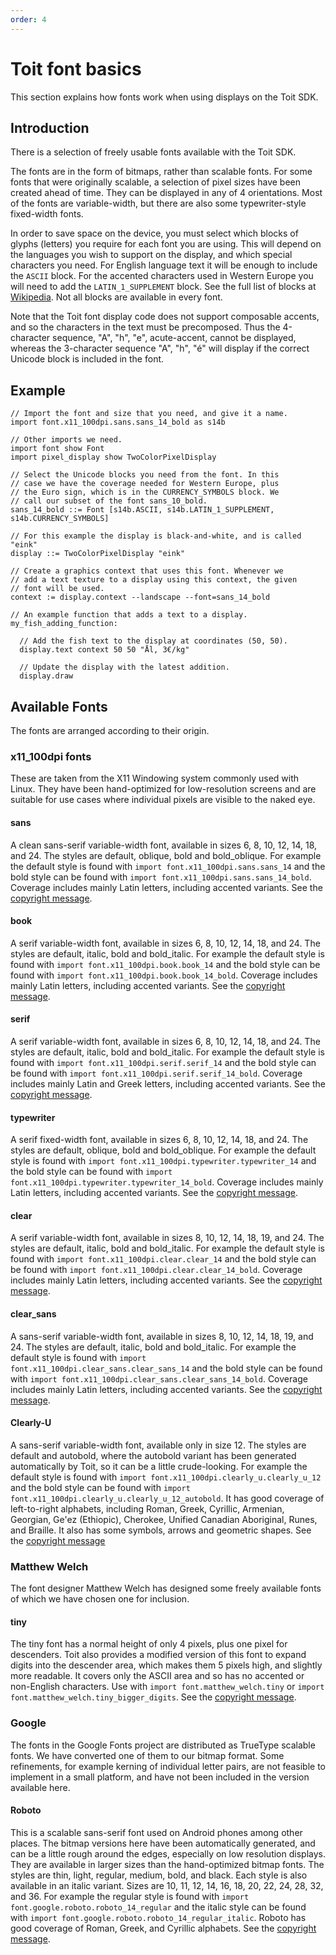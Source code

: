 ```yaml
---
order: 4
---
```


# Toit font basics

This section explains how fonts work when using displays on the Toit SDK.

## Introduction

There is a selection of freely usable fonts available with the Toit SDK.

The fonts are in the form of bitmaps, rather than scalable fonts. For some
fonts that were originally scalable, a selection of pixel sizes have been created ahead of time.
They can be displayed in any of 4 orientations. Most of the fonts are
variable-width, but there are also some typewriter-style fixed-width fonts.

In order to save space on the device, you must select which blocks of glyphs
(letters) you require for each font you are using. This will depend on the
languages you wish to support on the display, and which special characters you
need. For English language text it will be enough to include the `ASCII` block.
For the accented characters used in Western Europe you will need to add the
`LATIN_1_SUPPLEMENT` block. See the full list of blocks at
[Wikipedia](https://en.wikipedia.org/wiki/Unicode_block).
Not all blocks are available in every font.

Note that the Toit font display code does not support composable accents, and
so the characters in the text must be precomposed. Thus the 4-character sequence,
"A", "h", "e", acute-accent, cannot be displayed, whereas the 3-character
sequence "A", "h", "é" will display if the correct Unicode block is included in
the font.

## Example

```
// Import the font and size that you need, and give it a name.
import font.x11_100dpi.sans.sans_14_bold as s14b

// Other imports we need.
import font show Font
import pixel_display show TwoColorPixelDisplay

// Select the Unicode blocks you need from the font. In this
// case we have the coverage needed for Western Europe, plus
// the Euro sign, which is in the CURRENCY_SYMBOLS block. We
// call our subset of the font sans_10_bold.
sans_14_bold ::= Font [s14b.ASCII, s14b.LATIN_1_SUPPLEMENT, s14b.CURRENCY_SYMBOLS]

// For this example the display is black-and-white, and is called "eink"
display ::= TwoColorPixelDisplay "eink"

// Create a graphics context that uses this font. Whenever we
// add a text texture to a display using this context, the given
// font will be used.
context := display.context --landscape --font=sans_14_bold

// An example function that adds a text to a display.
my_fish_adding_function:

  // Add the fish text to the display at coordinates (50, 50).
  display.text context 50 50 "Ål, 3€/kg"

  // Update the display with the latest addition.
  display.draw
```

## Available Fonts

The fonts are arranged according to their origin.

### x11_100dpi fonts

These are taken from the X11 Windowing system commonly used with
Linux. They have been hand-optimized for low-resolution screens
and are suitable for use cases where individual pixels are visible
to the naked eye.

#### sans

A clean sans-serif variable-width font,
available in sizes 6, 8, 10, 12, 14, 18, and 24. The styles are default,
oblique, bold and bold_oblique. For example the default style is found
with `import font.x11_100dpi.sans.sans_14` and the bold style can be
found with `import font.x11_100dpi.sans.sans_14_bold`. Coverage includes
mainly Latin letters, including accented variants.
See the [copyright message](../adobe_copyright).

#### book

A serif variable-width font,
available in sizes 6, 8, 10, 12, 14, 18, and 24. The styles are default,
italic, bold and bold_italic. For example the default style is found
with `import font.x11_100dpi.book.book_14` and the bold style can be
found with `import font.x11_100dpi.book.book_14_bold`. Coverage includes
mainly Latin letters, including accented variants.
See the [copyright message](../adobe_copyright).

#### serif

A serif variable-width font,
available in sizes 6, 8, 10, 12, 14, 18, and 24. The styles are default,
italic, bold and bold_italic. For example the default style is found
with `import font.x11_100dpi.serif.serif_14` and the bold style can be
found with `import font.x11_100dpi.serif.serif_14_bold`. Coverage includes
mainly Latin and Greek letters, including accented variants.
See the [copyright message](../adobe_copyright).

#### typewriter

A serif fixed-width font,
available in sizes 6, 8, 10, 12, 14, 18, and 24. The styles are default,
oblique, bold and bold_oblique. For example the default style is found
with `import font.x11_100dpi.typewriter.typewriter_14` and the bold style can be
found with `import font.x11_100dpi.typewriter.typewriter_14_bold`. Coverage includes
mainly Latin letters, including accented variants.
See the [copyright message](../adobe_copyright).

#### clear

A serif variable-width font,
available in sizes 8, 10, 12, 14, 18, 19, and 24. The styles are default,
italic, bold and bold_italic. For example the default style is found
with `import font.x11_100dpi.clear.clear_14` and the bold style can be
found with `import font.x11_100dpi.clear.clear_14_bold`. Coverage includes
mainly Latin letters, including accented variants.
See the [copyright message](../bigelow_and_holmes_copyright).

#### clear_sans

A sans-serif variable-width font,
available in sizes 8, 10, 12, 14, 18, 19, and 24. The styles are default,
italic, bold and bold_italic. For example the default style is found
with `import font.x11_100dpi.clear_sans.clear_sans_14` and the bold style can be
found with `import font.x11_100dpi.clear_sans.clear_sans_14_bold`. Coverage includes
mainly Latin letters, including accented variants.
See the [copyright message](../bigelow_and_holmes_copyright).

#### Clearly-U

A sans-serif variable-width font,
available only in size 12. The styles are default and autobold, where
the autobold variant has been generated automatically by Toit, so it
can be a little crude-looking.
For example the default style is found
with `import font.x11_100dpi.clearly_u.clearly_u_12` and the bold style can be
found with `import font.x11_100dpi.clearly_u.clearly_u_12_autobold`.
It has
good coverage of left-to-right alphabets, including Roman, Greek, Cyrillic,
Armenian, Georgian, Ge'ez (Ethiopic), Cherokee, Unified Canadian Aboriginal,
Runes, and Braille. It also has some symbols, arrows and geometric shapes.
See the [copyright message](../nmsu_copyright)

### Matthew Welch

The font designer Matthew Welch has designed some freely available fonts
of which we have chosen one for inclusion.

#### tiny

The tiny font has a normal height of only 4 pixels, plus one pixel for
descenders. Toit also provides a modified version of this font to
expand digits into the
descender area, which makes them 5 pixels high, and slightly more readable.
It covers only the ASCII area and so has no accented or non-English
characters. Use with `import font.matthew_welch.tiny` or
`import font.matthew_welch.tiny_bigger_digits`.
See the [copyright message](../matthew_welch_copyright).

### Google

The fonts in the Google Fonts project are distributed as TrueType
scalable fonts. We have converted one of them to our bitmap format.
Some refinements, for example kerning of individual letter pairs,
are not feasible to implement in a small platform, and have not
been included in the version available here.

#### Roboto

This is a scalable sans-serif font used on Android phones among other places.
The bitmap versions here have been automatically generated, and
can be a little rough around the edges, especially on low resolution
displays. They are available in larger sizes than the hand-optimized
bitmap fonts. The styles are thin, light, regular, medium, bold, and black.
Each style is also available in an italic variant. Sizes are 10,
11, 12, 14, 16, 18, 20, 22, 24, 28, 32, and 36.
For example the regular style is found
with `import font.google.roboto.roboto_14_regular` and the italic style can be
found with `import font.google.roboto.roboto_14_regular_italic`.
Roboto has good coverage of Roman, Greek, and Cyrillic alphabets.
See the [copyright message](../apache_font_license).
